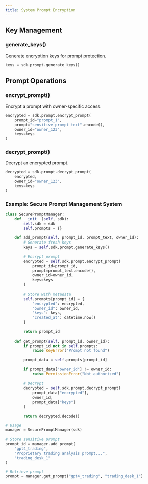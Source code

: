 ```yaml
---
title: System Prompt Encryption 
---
```




## Key Management

### generate_keys()
Generate encryption keys for prompt protection.

```python
keys = sdk.prompt.generate_keys()
```

## Prompt Operations

### encrypt_prompt()
Encrypt a prompt with owner-specific access.

```python
encrypted = sdk.prompt.encrypt_prompt(
    prompt_id="prompt_1",
    prompt="sensitive prompt text".encode(),
    owner_id="owner_123",
    keys=keys
)
```

### decrypt_prompt()
Decrypt an encrypted prompt.

```python
decrypted = sdk.prompt.decrypt_prompt(
    encrypted,
    owner_id="owner_123",
    keys=keys
)
```

### Example: Secure Prompt Management System

```python
class SecurePromptManager:
    def __init__(self, sdk):
        self.sdk = sdk
        self.prompts = {}
    
    def add_prompt(self, prompt_id, prompt_text, owner_id):
        # Generate fresh keys
        keys = self.sdk.prompt.generate_keys()
        
        # Encrypt prompt
        encrypted = self.sdk.prompt.encrypt_prompt(
            prompt_id=prompt_id,
            prompt=prompt_text.encode(),
            owner_id=owner_id,
            keys=keys
        )
        
        # Store with metadata
        self.prompts[prompt_id] = {
            "encrypted": encrypted,
            "owner_id": owner_id,
            "keys": keys,
            "created_at": datetime.now()
        }
        
        return prompt_id
    
    def get_prompt(self, prompt_id, owner_id):
        if prompt_id not in self.prompts:
            raise KeyError("Prompt not found")
            
        prompt_data = self.prompts[prompt_id]
        
        if prompt_data["owner_id"] != owner_id:
            raise PermissionError("Not authorized")
            
        # Decrypt
        decrypted = self.sdk.prompt.decrypt_prompt(
            prompt_data["encrypted"],
            owner_id,
            prompt_data["keys"]
        )
        
        return decrypted.decode()

# Usage
manager = SecurePromptManager(sdk)

# Store sensitive prompt
prompt_id = manager.add_prompt(
    "gpt4_trading",
    "Proprietary trading analysis prompt...",
    "trading_desk_1"
)

# Retrieve prompt
prompt = manager.get_prompt("gpt4_trading", "trading_desk_1")
```